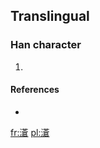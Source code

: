 ==Translingual==

===Han character===
{{Han char|rn=85|rad=水|as=14|sn=17|four=|canj=水廿人口 (ETOR), X水廿人口 (XETOR)}}

# {{defn|Han|sort=水14}}

====References====
* {{Han ref|kx=0657.361|hdz=31766.041|uh=6FF8|ud=28664}}

[[fr:濸]]
[[pl:濸]]